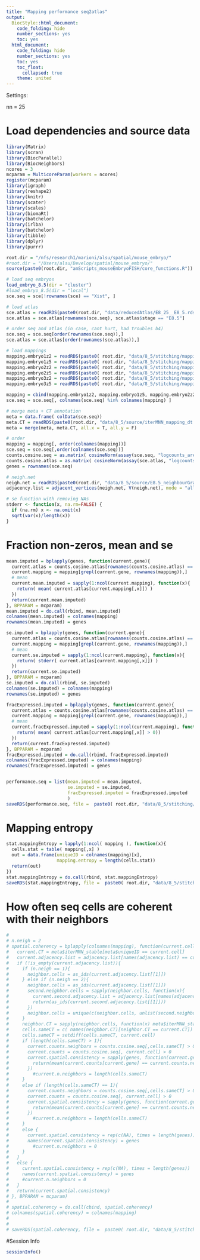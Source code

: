 ```yaml
---
title: "Mapping performance seq2atlas"
output:
  BiocStyle::html_document:
    code_folding: hide
    number_sections: yes
    toc: yes  
  html_document:
    code_folding: hide
    number_sections: yes
    toc: yes
    toc_float:
      collapsed: true
    theme: united
---
```


Settings:

nn = 25

# Load dependencies and source data

```r

library(Matrix)
library(scran)
library(BiocParallel)
library(BiocNeighbors)
ncores = 3
mcparam = MulticoreParam(workers = ncores)
register(mcparam)
library(igraph)
library(reshape2)
library(knitr)
library(scater)
library(scales)
library(biomaRt)
library(batchelor)
library(irlba)
library(batchelor)
library(tibble)
library(dplyr)
library(purrr)

root.dir = "/nfs/research1/marioni/alsu/spatial/mouse_embryo/"
#root.dir = "/Users/alsu/Develop/spatial/mouse_embryo/"
source(paste0(root.dir, "amScripts_mouseEmbryoFISH/core_functions.R"))

# load seq embryos
load_embryo_8.5(dir = "cluster")
#load_embryo_8.5(dir = "local")
sce.seq = sce[!rownames(sce) == "Xist", ]

# load atlas 
sce.atlas = readRDS(paste0(root.dir, "data/reducedAtlas/E8_25__E8_5.rds"))
sce.atlas = sce.atlas[rownames(sce.seq), sce.atlas$stage == "E8.5"]

# order seq and atlas (in case, cant hurt, had troubles b4)
sce.seq = sce.seq[order(rownames(sce.seq)),]
sce.atlas = sce.atlas[order(rownames(sce.atlas)),]

# load mappings
mapping.embryo1z2 = readRDS(paste0( root.dir, "data/8_5/stitching/mapping_seq2atlas_embryo1z2.rds"))
mapping.embryo1z5 = readRDS(paste0( root.dir, "data/8_5/stitching/mapping_seq2atlas_embryo1z5.rds"))
mapping.embryo2z2 = readRDS(paste0( root.dir, "data/8_5/stitching/mapping_seq2atlas_embryo2z2.rds"))
mapping.embryo2z5 = readRDS(paste0( root.dir, "data/8_5/stitching/mapping_seq2atlas_embryo2z5.rds"))
mapping.embryo3z2 = readRDS(paste0( root.dir, "data/8_5/stitching/mapping_seq2atlas_embryo3z2.rds"))
mapping.embryo3z5 = readRDS(paste0( root.dir, "data/8_5/stitching/mapping_seq2atlas_embryo3z5.rds"))

mapping = cbind(mapping.embryo1z2, mapping.embryo1z5, mapping.embryo2z2, mapping.embryo2z5, mapping.embryo3z2, mapping.embryo3z5)
sce.seq = sce.seq[, colnames(sce.seq) %in% colnames(mapping) ]

# merge meta + CT annotation
meta = data.frame( colData(sce.seq))
meta.CT = readRDS(paste0(root.dir, "data/8_5/source/iterMNN_mapping_dt.Rds"))
meta = merge(meta, meta.CT, all.x = T, all.y = F)

# order
mapping = mapping[, order(colnames(mapping))]
sce.seq = sce.seq[,order(colnames(sce.seq))]
counts.cosine.seq = as.matrix( cosineNorm(assay(sce.seq, "logcounts_area")) )
counts.cosine.atlas = as.matrix( cosineNorm(assay(sce.atlas, "logcounts")) )
genes = rownames(sce.seq)

# neigh.net
neigh.net = readRDS(paste0(root.dir, "data/8_5/source/E8.5_neighbourGraph_1.3.Rds"))
adjacency.list = adjacent_vertices(neigh.net, V(neigh.net), mode = "all")

# se function with removing NAs
stderr <- function(x, na.rm=FALSE) {
  if (na.rm) x <- na.omit(x)
  sqrt(var(x)/length(x))
}


```


# Fraction non-zeros, mean and se

```r


mean.imputed = bplapply(genes, function(current.gene){
  current.atlas = counts.cosine.atlas[rownames(counts.cosine.atlas) == current.gene,]
  current.mapping = mapping[grepl(current.gene, rownames(mapping)),]
  # mean
  current.mean.imputed = sapply(1:ncol(current.mapping), function(x){
    return( mean( current.atlas[current.mapping[,x]]) )
  })
  return(current.mean.imputed)
}, BPPARAM = mcparam)
mean.imputed = do.call(rbind, mean.imputed)
colnames(mean.imputed) = colnames(mapping)
rownames(mean.imputed) = genes

se.imputed = bplapply(genes, function(current.gene){
  current.atlas = counts.cosine.atlas[rownames(counts.cosine.atlas) == current.gene,]
  current.mapping = mapping[grepl(current.gene, rownames(mapping)),]
  # mean
  current.se.imputed = sapply(1:ncol(current.mapping), function(x){
    return( stderr( current.atlas[current.mapping[,x]]) )
  })
  return(current.se.imputed)
}, BPPARAM = mcparam)
se.imputed = do.call(rbind, se.imputed)
colnames(se.imputed) = colnames(mapping)
rownames(se.imputed) = genes

fracExpressed.imputed = bplapply(genes, function(current.gene){
  current.atlas = counts.cosine.atlas[rownames(counts.cosine.atlas) == current.gene,]
  current.mapping = mapping[grepl(current.gene, rownames(mapping)),]
  # mean
  current.fracExpressed.imputed = sapply(1:ncol(current.mapping), function(x){
    return( mean( current.atlas[current.mapping[,x]] > 0))
  })
  return(current.fracExpressed.imputed)
}, BPPARAM = mcparam)
fracExpressed.imputed = do.call(rbind, fracExpressed.imputed)
colnames(fracExpressed.imputed) = colnames(mapping)
rownames(fracExpressed.imputed) = genes


performance.seq = list(mean.imputed = mean.imputed,
                       se.imputed = se.imputed,
                       fracExpressed.imputed = fracExpressed.imputed
                       )
saveRDS(performance.seq, file =  paste0( root.dir, "data/8_5/stitching/performance_seq2atlas.rds"))


```

# Mapping entropy

```r

stat.mappingEntropy = lapply(1:ncol( mapping ), function(x){
  cells.stat = table( mapping[,x] )
  out = data.frame(uniqueID = colnames(mapping)[x],
                   mapping.entropy = length(cells.stat))
  return(out)
})
stat.mappingEntropy = do.call(rbind, stat.mappingEntropy)
saveRDS(stat.mappingEntropy, file =  paste0( root.dir, "data/8_5/stitching/mappingEntropy_seq2atlas.rds"))


```

# How often seq cells are coherent with their neighbors


```r
# 
# n.neigh = 2
# spatial.coherency = bplapply(colnames(mapping), function(current.cell){
#   current.CT = meta$iterMNN_stable[meta$uniqueID == current.cell]
#   current.adjacency.list = adjacency.list[names(adjacency.list) == current.cell]
#   if (!is_empty(current.adjacency.list)){
#     if (n.neigh == 1){
#       neighbor.cells = as_ids(current.adjacency.list[[1]])
#     } else if (n.neigh == 2){
#       neighbor.cells = as_ids(current.adjacency.list[[1]])
#       second.neighbor.cells = sapply(neighbor.cells, function(x){
#         current.second.adjacency.list = adjacency.list[names(adjacency.list) == x]
#         return(as_ids(current.second.adjacency.list[[1]]))
#       })
#       neighbor.cells = unique(c(neighbor.cells, unlist(second.neighbor.cells)))
#     }
#     neighbor.CT = sapply(neighbor.cells, function(x) meta$iterMNN_stable[meta$uniqueID == x])
#     cells.sameCT = c( names(neighbor.CT)[neighbor.CT == current.CT])
#     cells.sameCT = setdiff(cells.sameCT, current.cell)
#     if (length(cells.sameCT) > 1){
#       current.counts.neighbors = counts.cosine.seq[,cells.sameCT] > 0
#       current.counts = counts.cosine.seq[, current.cell] > 0
#       current.spatial.consistency = sapply(genes, function(current.gene){
#         return(mean(current.counts[current.gene] == current.counts.neighbors[current.gene,]))
#       })
#         #current.n.neighbors = length(cells.sameCT) 
#     } 
#     else if (length(cells.sameCT) == 1){
#       current.counts.neighbors = counts.cosine.seq[,cells.sameCT] > 0
#       current.counts = counts.cosine.seq[, current.cell] > 0
#       current.spatial.consistency = sapply(genes, function(current.gene){
#         return(mean(current.counts[current.gene] == current.counts.neighbors[current.gene]))
#       })
#         #current.n.neighbors = length(cells.sameCT) 
#     } 
#     else {
#       current.spatial.consistency = rep(c(NA), times = length(genes))
#       names(current.spatial.consistency) = genes
#         #current.n.neighbors = 0 
#     }
#   } 
#   else {
#     current.spatial.consistency = rep(c(NA), times = length(genes))
#     names(current.spatial.consistency) = genes
#     #current.n.neighbors = 0 
#   }
#   return(current.spatial.consistency)
# }, BPPARAM = mcparam)
# 
# spatial.coherency = do.call(cbind, spatial.coherency)
# colnames(spatial.coherency) = colnames(mapping)
# 
# 
# saveRDS(spatial.coherency, file =  paste0( root.dir, "data/8_5/stitching/seq_spatialCoherency_seq2atlas.rds"))


```


#Session Info

```r

sessionInfo()

```
